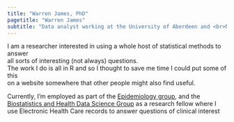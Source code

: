 ```yaml
---
title: "Warren James, PhD"
pagetitle: "Warren James"
subtitle: "Data analyst working at the University of Aberdeen and <br>NHS Grampian"
---
```


:::{#hero-heading}

I am a researcher interested in using a whole host of statistical methods to answer <br> all sorts of interesting (not always) questions. <br>The work I do is all in R and so I thought to save me time I could put some of this <br> on a website somewhere that other people might also find useful. 

Currently, I'm employed as part of the [Epidemiology group](https://www.abdn.ac.uk/iahs/research/epidemiology/index.php), and the [Biostatistics and Health Data Science Group](https://www.abdn.ac.uk/iahs/research/biostatistics-and-health-data-sciences-3072.php) as a research fellow where I use Electronic Health Care records to answer questions of clinical interest

::: 